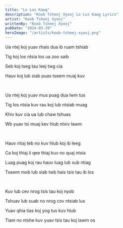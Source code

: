 ```yaml
---
title: "Lo Lus Kawg"
description: "Koob Tsheej Xyooj Lo Lus Kawg Lyrics"
artist: "Koob Tsheej Xyooj"
writtenBy: "Koob Tsheej Xyooj"
pubDate: "2024-03-29"
heroImage: "/artists/koob-tsheej-xyooj.png"
---
```


Ua ntej koj yuav rhais dua ib ruam tshiab

Tig koj los ntsia los ua zoo saib

Seb koj tseg tau leej twg cia

Hauv koj lub siab puas tseem muaj kuv

<br />

Ua ntej koj yuav mus puag dua lwm tus

Tig los ntsia kuv rau koj lub ntsiab muag

Khiv kuv cia ua lub chaw tshuas

Wb yuav tsi muaj kev hlub ntxiv lawm

<br />

Hauv ntiaj teb no kuv hlub koj ib leeg

Ca koj thiaj li qee thiaj kuv no quaj ntsia

Luag puag koj rau hauv luag lub xub ntiag

Txawm mob lub siab twb hais tsis tau ib los

<br />

Kuv lub cev nrog tsis tau koj nyob

Tshuav lub suab no nrog cov ntsiab lus

Yuav qhia tias koj yog tus kuv hlub

Tiam no ntshe kuv yuav tsis tau koj lawm os
